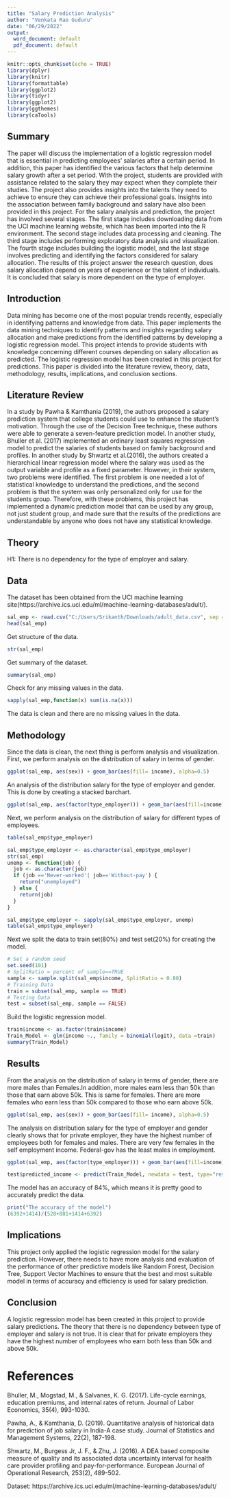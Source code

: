 ---
title: "Salary Prediction Analysis"
author: "Venkata Rao Guduru"
date: "06/29/2022"
output: 
  word_document: default
  pdf_document: default
---

```{r setup, include=FALSE}
knitr::opts_chunk$set(echo = TRUE)
library(dplyr)
library(knitr)
library(formattable)
library(ggplot2)
library(tidyr)
library(ggplot2)
library(ggthemes)
library(caTools)
```

## Summary
The paper will discuss the implementation of a logistic regression model that is essential in predicting employees' salaries after a certain period. In addition, this paper has identified the various factors that help determine salary growth after a set period. With the project, students are provided with assistance related to the salary they may expect when they complete their studies. The project also provides insights into the talents they need to achieve to ensure they can achieve their professional goals. Insights into the association between family background and salary have also been provided in this project. For the salary analysis and prediction, the project has involved several stages. The first stage includes downloading data from the UCI machine learning website, which has been imported into the R environment. The second stage includes data processing and cleaning. The third stage includes performing exploratory data analysis and visualization. The fourth stage includes building the logistic model, and the last stage involves predicting and identifying the factors considered for salary allocation. The results of this project answer the research question, does salary allocation depend on years of experience or the talent of individuals. It is concluded that salary is more dependent on the type of employer.


## Introduction

Data mining has become one of the most popular trends recently, especially in identifying patterns and knowledge from data. This paper implements the data mining techniques to identify patterns and insights regarding salary allocation and make predictions from the identified patterns by developing a logistic regression model. This project intends to provide students with knowledge concerning different courses depending on salary allocation as predicted. The logistic regression model has been created in this project for predictions. This paper is divided into the literature review, theory, data, methodology, results, implications, and conclusion sections. 


## Literature Review

In a study by Pawha & Kamthania (2019), the authors proposed a salary prediction system that college students could use to enhance the student's motivation. Through the use of the Decision Tree technique, these authors were able to generate a seven-feature prediction model. In another study, Bhuller et al. (2017) implemented an ordinary least squares regression model to predict the salaries of students based on family background and profiles. In another study by Shwartz et al.(2016), the authors created a hierarchical linear regression model where the salary was used as the output variable and profile as a fixed parameter. However, in their system, two problems were identified. The first problem is one needed a lot of statistical knowledge to understand the predictions, and the second problem is that the system was only personalized only for use for the students group. Therefore, with these problems, this project has implemented a dynamic prediction model that can be used by any group, not just student group, and made sure that the results of the predictions are understandable by anyone who does not have any statistical knowledge.

## Theory

H1: There is no dependency for the type of employer and salary.

## Data

The dataset has been obtained from the UCI machine learning site(https://archive.ics.uci.edu/ml/machine-learning-databases/adult/). 

```{r echo=FALSE}
sal_emp <- read.csv("C:/Users/Srikanth/Downloads/adult_data.csv", sep = ",")
head(sal_emp)
```
Get structure of the data. 
```{r}
str(sal_emp)
```
Get summary of the dataset. 
```{r}
summary(sal_emp)
```
Check for any missing values in the data.
```{r}
sapply(sal_emp,function(x) sum(is.na(x)))
```
The data is clean and there are no missing values in the data. 

## Methodology
Since the data is clean, the next thing is perform analysis and visualization. 
First, we perform analysis on the distribution of salary in terms of gender. 
```{r}
ggplot(sal_emp, aes(sex)) + geom_bar(aes(fill= income), alpha=0.5)
```

An analysis of the distribution salary for the type of employer and gender. This is done by creating a stacked barchart. 




```{r}
ggplot(sal_emp, aes(factor(type_employer))) + geom_bar(aes(fill=income)) + facet_grid(.~ sex) + theme(text = element_text(size=12),axis.text.x = element_text(angle=90, vjust=0.2)) 
```

Next, we perform analysis on the distribution of salary for different types of employees. 

```{r}
table(sal_emp$type_employer)
```
```{r}
sal_emp$type_employer <- as.character(sal_emp$type_employer)
str(sal_emp)
unemp <- function(job) {
  job <- as.character(job)
  if (job =='Never-worked'| job=='Without-pay') {
    return("unemployed")
  } else {
    return(job)
  }
}
```
```{r}
sal_emp$type_employer <- sapply(sal_emp$type_employer, unemp)
table(sal_emp$type_employer)
```
Next we split the data to train set(80%) and test set(20%) for creating the model. 
```{r}
# Set a random seed
set.seed(101) 
# SplitRatio = percent of sample==TRUE
sample <- sample.split(sal_emp$income, SplitRatio = 0.80) 
# Training Data
train = subset(sal_emp, sample == TRUE)
# Testing Data
test = subset(sal_emp, sample == FALSE)
```
Build the logistic regression model. 
```{r}
train$income <- as.factor(train$income)
Train_Model <- glm(income ~., family = binomial(logit), data =train)
summary(Train_Model)
```
## Results

 From the analysis on the distribution of salary in terms of gender, there are more males than Females.In addition, more males earn less than 50k than those that earn above 50k. This is same for females. There are more females who earn less than 50k compared to those who earn above 50k.  
```{r echo=FALSE}
ggplot(sal_emp, aes(sex)) + geom_bar(aes(fill= income), alpha=0.5)
```

The analysis on distribution salary for the type of employer and gender clearly shows that for private employer, they have the highest number of employees both for females and males. There are very few females in the self employment income. Federal-gov has the least males in employment. 

```{r echo=FALSE}
ggplot(sal_emp, aes(factor(type_employer))) + geom_bar(aes(fill=income)) + facet_grid(.~ sex) + theme(text = element_text(size=12),axis.text.x = element_text(angle=90, vjust=0.2)) 
```
```{r echo=FALSE}
test$predicted_income <- predict(Train_Model, newdata = test, type="response")
```
The model has an accuracy of 84%, which means it is pretty good to accurately predict the data. 
```{r}
print("The accuracy of the model")
(6392+1414)/(528+881+1414+6392)
```
## Implications

This project only applied the logistic regression model for the salary prediction. However, there needs to have more analysis and evaluation of the performance of other predictive models like Random Forest, Decision Tree, Support Vector Machines to ensure that the best and most suitable model in terms of accuracy and efficiency is used for salary prediction.


## Conclusion

A logistic regression model has been created in this project to provide salary predictions. The theory that there is no dependency between type of employer and salary is not true. It is clear that for private employers they have the highest number of employees who earn both less than 50k and above 50k. 

# References

Bhuller, M., Mogstad, M., & Salvanes, K. G. (2017). Life-cycle earnings, education premiums, and internal rates of return. Journal of Labor Economics, 35(4), 993-1030.


Pawha, A., & Kamthania, D. (2019). Quantitative analysis of historical data for prediction of job salary in India-A case study. Journal of Statistics and Management Systems, 22(2), 187-198.

Shwartz, M., Burgess Jr, J. F., & Zhu, J. (2016). A DEA based composite measure of quality and its associated data uncertainty interval for health care provider profiling and pay-for-performance. European Journal of Operational Research, 253(2), 489-502.

Dataset: https://archive.ics.uci.edu/ml/machine-learning-databases/adult/
